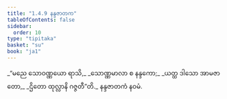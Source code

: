 ```yaml
---
title: "1.4.9 နန္ဒဇာတက"
tableOfContents: false
sidebar:
  order: 10
type: "tipitaka"
basket: "su"
book: "ja1"
---
```



<DynamicBreadcrumb />

<Division number="39" book="ja1">

<Paragraph number="84" type="verses" book="ja1">
_“မညေ သောဝဏ္ဏယော ရာသိ,_  
_သောဏ္ဏမာလာ စ နန္ဒကော;_  
_ယတ္ထ ဒါသော အာမဇာတော,_  
_ဌိတော ထုလ္လာနိ ဂဇ္ဇတီ”တိ._  


</Paragraph>
</Division>

<Paragraph number="85" type="center" book="ja1">
နန္ဒဇာတကံ နဝမံ.
</Paragraph>